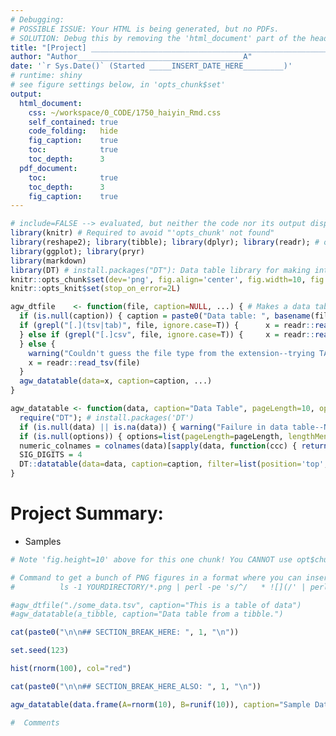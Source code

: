 ```yaml
---
# Debugging:
# POSSIBLE ISSUE: Your HTML is being generated, but no PDFs.
# SOLUTION: Debug this by removing the 'html_document' part of the header. Then you'll get the real error message. If you're on a Mac, probably the issue is that you need TexLive for Mac (http://tug.org/mactex/ <-- takes a few hours to download)
title: "[Project] ______________________________________________________P"
author: "Author_____________________________________A"
date: '`r Sys.Date()` (Started _____INSERT_DATE_HERE_________)'
# runtime: shiny
# see figure settings below, in 'opts_chunk$set'
output:
  html_document:
    css: ~/workspace/0_CODE/1750_haiyin_Rmd.css
    self_contained: true
    code_folding:   hide
    fig_caption:    true
    toc:            true
    toc_depth:      3
  pdf_document:
    toc:            true
    toc_depth:      3
    fig_caption:    true
---
```


```r
# include=FALSE --> evaluated, but neither the code nor its output displayed.
library(knitr) # Required to avoid "'opts_chunk' not found"
library(reshape2); library(tibble); library(dplyr); library(readr); # order matters for reshape/tibble
library(ggplot); library(pryr)
library(markdown)
library(DT) # install.packages("DT"): Data table library for making interactive HTML tables. Documentation: https://rstudio.github.io/DT/
knitr::opts_chunk$set(dev='png', fig.align='center', fig.width=10, fig.height=6, out.width='3000px', fig.pos='htbp', results='asis', cache=TRUE, message=FALSE, error=FALSE, warning=TRUE, echo=FALSE)
knitr::opts_knit$set(stop_on_error=2L)

agw_dtfile    <- function(file, caption=NULL, ...) { # Makes a data table from a filename
  if (is.null(caption)) { caption = paste0("Data table: ", basename(file)) }
  if (grepl("[.](tsv|tab)", file, ignore.case=T)) {      x = readr::read_tsv(file, col_types=cols()) # suppress printing column types
  } else if (grepl("[.]csv", file, ignore.case=T)) {     x = readr::read_csv(file, col_types=cols()) # suppress printing column types
  } else {
    warning("Couldn't guess the file type from the extension--trying TAB-delimited.")
    x = readr::read_tsv(file)
  }
  agw_datatable(data=x, caption=caption, ...)
}

agw_datatable <- function(data, caption="Data Table", pageLength=10, options=NULL, ...) {
  require("DT"); # install.packages('DT')
  if (is.null(data) || is.na(data)) { warning("Failure in data table--NA or NULL was passed in!"); stop("Something is messed up, your data to 'agw_datatable' is NULL or NA.") }
  if (is.null(options)) { options=list(pageLength=pageLength, lengthMenu=c(pageLength,50,200,999), autoWidth=TRUE) }
  numeric_colnames = colnames(data)[sapply(data, function(ccc) { return(is.numeric(ccc) && !is.integer(ccc))})] # find which columns are NUMERIC but not integers so we can round them
  SIG_DIGITS = 4
  DT::datatable(data=data, caption=caption, filter=list(position='top',plain=TRUE),  rownames=FALSE, options=options, ...) %>% formatSignif(numeric_colnames, SIG_DIGITS)   #style="bootstrap",
}
```

# Project Summary:
  * Samples

```r
# Note 'fig.height=10' above for this one chunk! You CANNOT use opt$chunks to set this.

# Command to get a bunch of PNG figures in a format where you can insert them here:
#          ls -1 YOURDIRECTORY/*.png | perl -pe 's/^/   * ![](/' | perl -pe 's/$/)/'

#agw_dtfile("./some_data.tsv", caption="This is a table of data")
#agw_datatable(a_tibble, caption="Data table from a tibble.")

cat(paste0("\n\n## SECTION_BREAK_HERE: ", 1, "\n"))

set.seed(123)

hist(rnorm(100), col="red")

cat(paste0("\n\n## SECTION_BREAK_HERE_ALSO: ", 1, "\n"))

agw_datatable(data.frame(A=rnorm(10), B=runif(10)), caption="Sample Data", pageLength=7)
```


```r
#  Comments
```

<!--- note that you can
 comment out even the ```{r... }``` code with
HTML comments -->

